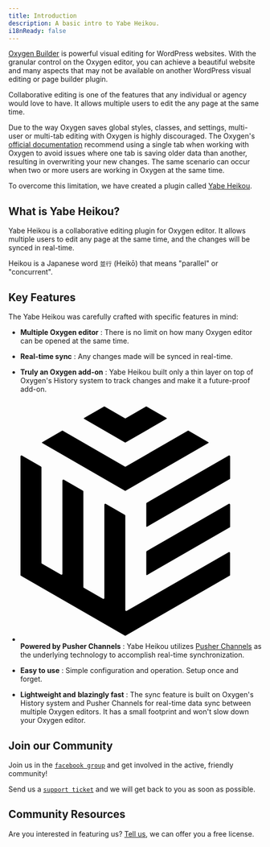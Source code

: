 ```yaml
---
title: Introduction
description: A basic intro to Yabe Heikou.
i18nReady: false
---
```


[Oxygen Builder](https://oxygenbuilder.com/) is powerful visual editing for WordPress websites. With the granular control on the Oxygen editor, you can achieve a beautiful website and many aspects that may not be available on another WordPress visual editing or page builder plugin.

Collaborative editing is one of the features that any individual or agency would love to have. It allows multiple users to edit the any page at the same time.

Due to the way Oxygen saves global styles, classes, and settings, multi-user or multi-tab editing with Oxygen is highly discouraged.
The Oxygen's [official documentation](https://oxygenbuilder.com/documentation/other/multi-user-editing-edit-locking/) recommend using a single tab when working with Oxygen to avoid issues where one tab is saving older data than another, resulting in overwriting your new changes. The same scenario can occur when two or more users are working in Oxygen at the same time.

To overcome this limitation, we have created a plugin called [Yabe Heikou](https://heikou.yabe.land/).

<h2>What is Yabe Heikou?</h2>

Yabe Heikou is a collaborative editing plugin for Oxygen editor. It allows multiple users to edit any page at the same time, and the changes will be synced in real-time.

Heikou is a Japanese word `並行` (Heikō) that means "parallel" or "concurrent".

## Key Features

The Yabe Heikou was carefully crafted with specific features in mind:

- <i class="fa-light fa-rectangle-history-circle-user"></i> **Multiple Oxygen editor** : There is no limit on how many Oxygen editor can be opened at the same time.

- <i class="fa-solid fa-bolt"></i> **Real-time sync** : Any changes made will be synced in real-time.

- <i class="fa-solid fa-layer-plus"></i> **Truly an Oxygen add-on** : Yabe Heikou built only a thin layer on top of Oxygen's History system to track changes and make it a future-proof add-on.

- <svg class="inline-block h:1em px:2 vertical-align:-.125em fill:current" viewBox="0 0 26 26" xmlns="http://www.w3.org/2000/svg"> <path d="M15.7415 1.90098L13.6116 0.681298C13.5794 0.662793 13.5397 0.662793 13.5075 0.681298L11.3516 1.92071C11.3194 1.93922 11.2797 1.93922 11.2476 1.92071L9.09157 0.681298C9.05939 0.662793 9.01974 0.662793 8.98755 0.681298L6.85758 1.90098C6.84133 1.91019 6.8313 1.92738 6.8313 1.94599C6.8313 1.96461 6.84133 1.9818 6.85758 1.99101L11.2686 4.5352C11.2849 4.54375 11.3043 4.54375 11.3206 4.5352L15.7366 1.99594C15.756 1.98874 15.7693 1.97071 15.7704 1.95008C15.7715 1.92945 15.7601 1.91015 15.7415 1.90098V1.90098Z" fill="current" /> <path d="M20.2613 4.50472L18.1313 3.28133C18.0991 3.26283 18.0595 3.26283 18.0273 3.28133L11.3513 7.1192C11.3191 7.13771 11.2795 7.13771 11.2473 7.1192L4.57131 3.28133C4.53912 3.26283 4.49947 3.26283 4.46729 3.28133L2.33731 4.50472C2.32107 4.51393 2.31104 4.53111 2.31104 4.54973C2.31104 4.56835 2.32107 4.58553 2.33731 4.59474L11.2683 9.73245C11.2843 9.74225 11.3044 9.74225 11.3203 9.73245L20.2563 4.59474C20.2731 4.58645 20.2841 4.56981 20.2852 4.55117C20.2862 4.53253 20.2771 4.51478 20.2613 4.50472V4.50472Z" fill="current" /> <path d="M13.5608 11.107V13.5563C13.561 13.5747 13.5709 13.5916 13.587 13.6008C13.6031 13.6099 13.6228 13.6099 13.6388 13.6007L22.5748 8.46295C22.5909 8.45396 22.6009 8.43696 22.6008 8.41855V6.02975C22.6009 5.99268 22.5811 5.95838 22.5489 5.9398C22.5167 5.92122 22.477 5.92119 22.4448 5.93972L13.6128 11.017C13.5805 11.0356 13.5607 11.0699 13.5608 11.107Z" fill="current" /> <path d="M13.6388 18.7967L22.5748 13.659C22.5908 13.6492 22.6006 13.632 22.6008 13.6133V11.227C22.6009 11.1899 22.5811 11.1556 22.5489 11.1371C22.5167 11.1185 22.477 11.1185 22.4448 11.137L13.6128 16.2155C13.5803 16.2339 13.5604 16.2683 13.5608 16.3055V18.7535C13.5614 18.7717 13.5715 18.7883 13.5875 18.7971C13.6035 18.806 13.623 18.8058 13.6388 18.7967V18.7967Z" fill="current" /> <path d="M11.3 22.5614V12.4069C11.3004 12.3697 11.2805 12.3352 11.248 12.3168L9.19603 11.1366C9.16379 11.1181 9.12407 11.1181 9.09187 11.1367C9.05966 11.1553 9.03988 11.1896 9.03999 11.2267V21.2628C9.04011 21.2999 9.02033 21.3342 8.98812 21.3528C8.95591 21.3714 8.9162 21.3714 8.88396 21.3529L6.83201 20.1726C6.79972 20.1541 6.77988 20.1197 6.78 20.0826V9.80719C6.78011 9.77006 6.76027 9.73572 6.72799 9.71716L4.67603 8.53817C4.6438 8.51964 4.60408 8.51967 4.57187 8.53825C4.53967 8.55683 4.51988 8.59114 4.52 8.6282V18.6631C4.52011 18.7002 4.50033 18.7345 4.46812 18.7531C4.43592 18.7717 4.3962 18.7717 4.36396 18.7532L2.31201 17.5742C2.27973 17.5556 2.25989 17.5213 2.26 17.4842V7.2038C2.26011 7.16668 2.24027 7.13233 2.20799 7.11377L0.156033 5.93972C0.1238 5.92119 0.0840803 5.92122 0.0518752 5.9398C0.0196701 5.95838 -0.000111924 5.99268 6.60513e-07 6.02975V18.8136C-9.34157e-05 18.832 0.00986795 18.849 0.0260061 18.858L11.269 25.3251C11.285 25.3349 11.3051 25.3349 11.321 25.3251L22.569 18.858C22.5852 18.849 22.5951 18.832 22.595 18.8136V16.4248C22.5951 16.3877 22.5754 16.3534 22.5432 16.3348C22.511 16.3163 22.4712 16.3162 22.439 16.3348L11.456 22.6515C11.4238 22.67 11.3841 22.67 11.3519 22.6514C11.3197 22.6328 11.2999 22.5985 11.3 22.5614Z" fill="current" /> </svg> **Powered by Pusher Channels** : Yabe Heikou utilizes [Pusher Channels](https://pusher.com/channels/) as the underlying technology to accomplish real-time synchronization.

- <i class="fa-solid fa-face-smile-hearts"></i> **Easy to use** : Simple configuration and operation. Setup once and forget.

- <i class="fa-solid fa-feather"></i> **Lightweight and** <i class="fa-solid fa-rabbit-running"></i> **blazingly fast** : The sync feature is built on Oxygen's History system and Pusher Channels for real-time data sync between multiple Oxygen editors. It has a small footprint and won't slow down your Oxygen editor.


## Join our Community

<i class="fa-solid fa-comment pr:6"></i> Join us in the [`facebook group`](https://www.facebook.com/groups/1142662969627943) and get involved in the active, friendly community!

<i class="fa-solid fa-headset pr:6"></i> Send us a [`support ticket`](https://rosua.org/support-portal) and we will get back to you as soon as possible.

## Community Resources

Are you interested in featuring us? [Tell us](https://rosua.org/support-portal), we can offer you a free license.
